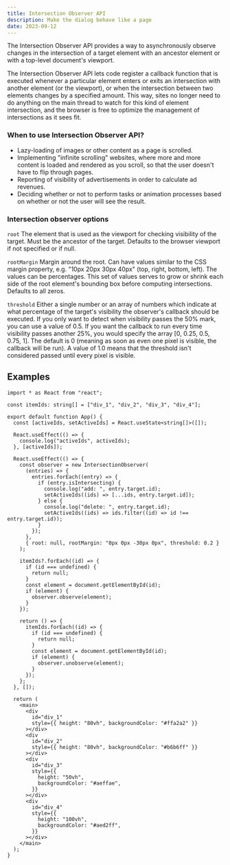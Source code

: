 ```yaml
---
title: Intersection Observer API
description: Make the dialog behave like a page
date: 2023-09-12
---
```


The Intersection Observer API provides a way to asynchronously observe changes in the intersection of a target element with an ancestor element or with a top-level document's viewport.

The Intersection Observer API lets code register a callback function that is executed whenever a particular element enters or exits an intersection with another element (or the viewport), 
or when the intersection between two elements changes by a specified amount. This way, sites no longer need to do anything on the main thread to watch for this kind of element intersection, 
and the browser is free to optimize the management of intersections as it sees fit.

### When to use Intersection Observer API?

- Lazy-loading of images or other content as a page is scrolled.
- Implementing "infinite scrolling" websites, where more and more content is loaded and rendered as you scroll, so that the user doesn't have to flip through pages.
- Reporting of visibility of advertisements in order to calculate ad revenues.
- Deciding whether or not to perform tasks or animation processes based on whether or not the user will see the result.

### Intersection observer options

`root` The element that is used as the viewport for checking visibility of the target. Must be the ancestor of the target. Defaults to the browser viewport if not specified or if null.

`rootMargin` Margin around the root. Can have values similar to the CSS margin property, e.g. "10px 20px 30px 40px" (top, right, bottom, left). The values can be percentages. This set of values serves to grow or shrink each side of the root element's bounding box before computing intersections. Defaults to all zeros.

`threshold` Either a single number or an array of numbers which indicate at what percentage of the target's visibility the observer's callback should be executed. If you only want to detect when visibility passes the 50% mark, you can use a value of 0.5. If you want the callback to run every time visibility passes another 25%, you would specify the array [0, 0.25, 0.5, 0.75, 1]. The default is 0 (meaning as soon as even one pixel is visible, the callback will be run). A value of 1.0 means that the threshold isn't considered passed until every pixel is visible.

## Examples

```tsx showLineNumbers
import * as React from "react";

const itemIds: string[] = ["div_1", "div_2", "div_3", "div_4"];

export default function App() {
  const [activeIds, setActiveIds] = React.useState<string[]>([]);

  React.useEffect(() => {
    console.log("activeIds", activeIds);
  }, [activeIds]);

  React.useEffect(() => {
    const observer = new IntersectionObserver(
      (entries) => {
        entries.forEach((entry) => {
          if (entry.isIntersecting) {
            console.log("add: ", entry.target.id);
            setActiveIds((ids) => [...ids, entry.target.id]);
          } else {
            console.log("delete: ", entry.target.id);
            setActiveIds((ids) => ids.filter((id) => id !== entry.target.id));
          }
        });
      },
      { root: null, rootMargin: "0px 0px -30px 0px", threshold: 0.2 }
    );

    itemIds?.forEach((id) => {
      if (id === undefined) {
        return null;
      }
      const element = document.getElementById(id);
      if (element) {
        observer.observe(element);
      }
    });

    return () => {
      itemIds.forEach((id) => {
        if (id === undefined) {
          return null;
        }
        const element = document.getElementById(id);
        if (element) {
          observer.unobserve(element);
        }
      });
    };
  }, []);

  return (
    <main>
      <div
        id="div_1"
        style={{ height: "80vh", backgroundColor: "#ffa2a2" }}
      ></div>
      <div
        id="div_2"
        style={{ height: "80vh", backgroundColor: "#b6b6ff" }}
      ></div>
      <div
        id="div_3"
        style={{
          height: "50vh",
          backgroundColor: "#aeffae",
        }}
      ></div>
      <div
        id="div_4"
        style={{
          height: "100vh",
          backgroundColor: "#aed2ff",
        }}
      ></div>
    </main>
  );
}


```